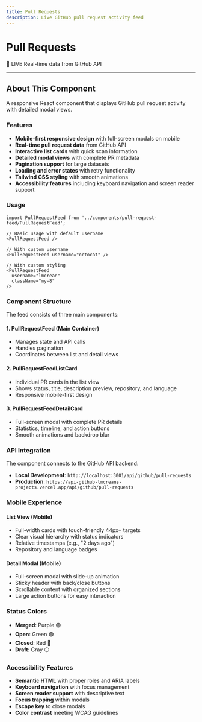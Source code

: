 ```yaml
---
title: Pull Requests
description: Live GitHub pull request activity feed
---
```



# Pull Requests

<div className="live-badge-container mb-4">
  <span className="live-badge">🔴 LIVE</span>
  <span className="live-description">Real-time data from GitHub API</span>
</div>

<HabitTracker username="lmcrean" className="mb-8" />

<PullRequestFeed username="lmcrean" className="mb-8" />

---

## About This Component

A responsive React component that displays GitHub pull request activity with detailed modal views.

### Features

- **Mobile-first responsive design** with full-screen modals on mobile
- **Real-time pull request data** from GitHub API
- **Interactive list cards** with quick scan information
- **Detailed modal views** with complete PR metadata
- **Pagination support** for large datasets
- **Loading and error states** with retry functionality
- **Tailwind CSS styling** with smooth animations
- **Accessibility features** including keyboard navigation and screen reader support

### Usage

```tsx
import PullRequestFeed from '../components/pull-request-feed/PullRequestFeed';

// Basic usage with default username
<PullRequestFeed />

// With custom username
<PullRequestFeed username="octocat" />

// With custom styling
<PullRequestFeed 
  username="lmcrean" 
  className="my-8" 
/>
```

### Component Structure

The feed consists of three main components:

#### 1. PullRequestFeed (Main Container)
- Manages state and API calls
- Handles pagination
- Coordinates between list and detail views

#### 2. PullRequestFeedListCard
- Individual PR cards in the list view
- Shows status, title, description preview, repository, and language
- Responsive mobile-first design

#### 3. PullRequestFeedDetailCard
- Full-screen modal with complete PR details
- Statistics, timeline, and action buttons
- Smooth animations and backdrop blur

### API Integration

The component connects to the GitHub API backend:

- **Local Development**: `http://localhost:3001/api/github/pull-requests`
- **Production**: `https://api-github-lmcreans-projects.vercel.app/api/github/pull-requests`

### Mobile Experience

#### List View (Mobile)
- Full-width cards with touch-friendly 44px+ targets
- Clear visual hierarchy with status indicators
- Relative timestamps (e.g., "2 days ago")
- Repository and language badges

#### Detail Modal (Mobile)
- Full-screen modal with slide-up animation
- Sticky header with back/close buttons
- Scrollable content with organized sections
- Large action buttons for easy interaction

### Status Colors
- **Merged**: Purple 🟣
- **Open**: Green 🟢  
- **Closed**: Red 🔴
- **Draft**: Gray ⚪

### Accessibility Features

- **Semantic HTML** with proper roles and ARIA labels
- **Keyboard navigation** with focus management
- **Screen reader support** with descriptive text
- **Focus trapping** within modals
- **Escape key** to close modals
- **Color contrast** meeting WCAG guidelines

<style>
{`
.live-badge-container {
  display: flex;
  align-items: center;
  gap: 8px;
  margin-bottom: 16px;
}

.live-badge {
  display: inline-flex;
  align-items: center;
  gap: 4px;
  background: linear-gradient(45deg, #ef4444, #dc2626);
  color: white;
  padding: 4px 12px;
  border-radius: 20px;
  font-size: 12px;
  font-weight: 600;
  text-transform: uppercase;
  animation: pulse 2s infinite;
}

.live-description {
  color: #6b7280;
  font-size: 14px;
}

@keyframes pulse {
  0%, 100% {
    opacity: 1;
  }
  50% {
    opacity: 0.8;
  }
}
`}
</style> 